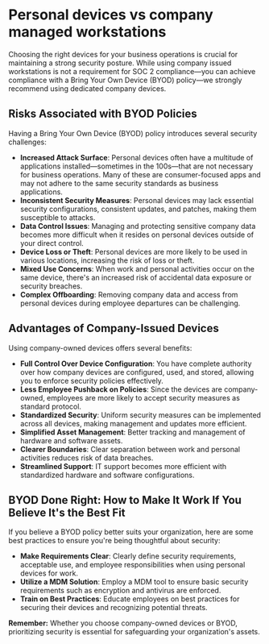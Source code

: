 # Personal devices vs company managed workstations

Choosing the right devices for your business operations is crucial for maintaining a strong security posture. While using company issued workstations is not a requirement for SOC 2 compliance—you can achieve compliance with a Bring Your Own Device (BYOD) policy—we strongly recommend using dedicated company devices.

## Risks Associated with BYOD Policies

Having a Bring Your Own Device (BYOD) policy introduces several security challenges:

- **Increased Attack Surface**: Personal devices often have a multitude of applications installed—sometimes in the 100s—that are not necessary for business operations. Many of these are consumer-focused apps and may not adhere to the same security standards as business applications.
- **Inconsistent Security Measures**: Personal devices may lack essential security configurations, consistent updates, and patches, making them susceptible to attacks.
- **Data Control Issues**: Managing and protecting sensitive company data becomes more difficult when it resides on personal devices outside of your direct control.
- **Device Loss or Theft**: Personal devices are more likely to be used in various locations, increasing the risk of loss or theft.
- **Mixed Use Concerns**: When work and personal activities occur on the same device, there's an increased risk of accidental data exposure or security breaches.
- **Complex Offboarding**: Removing company data and access from personal devices during employee departures can be challenging.

## Advantages of Company-Issued Devices

Using company-owned devices offers several benefits:

- **Full Control Over Device Configuration**: You have complete authority over how company devices are configured, used, and stored, allowing you to enforce security policies effectively.
- **Less Employee Pushback on Policies**: Since the devices are company-owned, employees are more likely to accept security measures as standard protocol.
- **Standardized Security**: Uniform security measures can be implemented across all devices, making management and updates more efficient.
- **Simplified Asset Management**: Better tracking and management of hardware and software assets.
- **Clearer Boundaries**: Clear separation between work and personal activities reduces risk of data breaches.
- **Streamlined Support**: IT support becomes more efficient with standardized hardware and software configurations.

## **BYOD Done Right: How to Make It Work If You Believe It's the Best Fit**

If you believe a BYOD policy better suits your organization, here are some best practices to ensure you're being thoughtful about security:

- **Make Requirements Clear**: Clearly define security requirements, acceptable use, and employee responsibilities when using personal devices for work.
- **Utilize a MDM Solution**: Employ a MDM tool to ensure basic security requirements such as encryption and antivirus are enforced.
- **Train on Best Practices**: Educate employees on best practices for securing their devices and recognizing potential threats.

**Remember:** Whether you choose company-owned devices or BYOD, prioritizing security is essential for safeguarding your organization's assets.